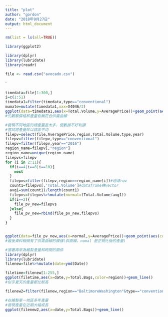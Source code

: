 ```yaml
---
title: "plot"
author: "gordon"
date: "2018年9月27日"
output: html_document
---
```


```r
rm(list = ls(all=TRUE))

```

```r
library(ggplot2)
```



```r
library(dplyr)
library(lubridate)
library(readr)
```

```r
file <- read.csv("avocado.csv")

```
`
```r
timedata=file[1:300,]
i=c(1:51)
timedata1=filter(timedata,type=="conventional")
mumate=mutate(timedata1,xxx=X4046/2)
ggplot(data=timedata1,aes(x=Total.Volume,y=AveragePrice))+geom_point(aes(color=region))
#先觀察價格和產量有無符合供需曲線

```
```r
#發現不同地區的總產量差太多，使數據不好判讀
#嘗試將產量除以該區平均
filepv=select(file,AveragePrice,region,Total.Volume,type,year)
filepv=filter(filepv,type=="conventional")
filepv=filter(filepv,year=="2016")
region_name=filepv[,"region"]
region_name=unique(region_name)
filepvs=filepv
for (i in 2:11){
  if(i==4|i==8|i==10){
    next
  }
  filepvs=filter(filepv,region==region_name[i])#過濾row
  count1=filepvs[,'Total.Volume']#dataframe轉vector
  avg1=sum(count1)/length(count1)
  filepvs=filepvs%>%mutate(normal=(Total.Volume/avg1))
  if(i==2){
    file_pv_new=filepvs
  }else{
    file_pv_new=rbind(file_pv_new,filepvs)
  }
}



```
```r
ggplot(data=file_pv_new,aes(x=normal,y=AveragePrice))+geom_point(aes(color=region))
#最後資料稍微有了供需曲線的模樣(斜直線，nomal 是正規化後的產量)
```


```r
#接著再來為繪製產量和時間的關係
library(dplyr)
library(lubridate)
filenew=file%>%mutate(date=ymd(Date))

```


```r
filetime=filenew[1:255,]
ggplot(filetime,aes(x=date,y=Total.Bags,color=region))+geom_line()
#似乎夏天的產量都比較高
```

```r
filenew2=filter(filenew,region=="BaltimoreWashington"&type=="conventional")

```

```r
#在繪製單一地區多年產量
#發現產量在近期大幅成長
ggplot(filenew2,aes(x=date,y=Total.Bags))+geom_line()

```

